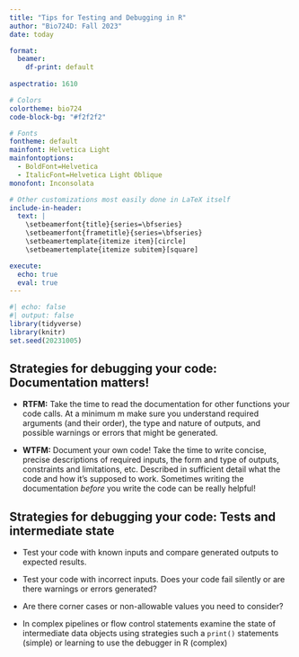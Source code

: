 ```yaml
---
title: "Tips for Testing and Debugging in R"
author: "Bio724D: Fall 2023"
date: today

format: 
  beamer:
    df-print: default
    
aspectratio: 1610

# Colors
colortheme: bio724
code-block-bg: "#f2f2f2"

# Fonts 
fontheme: default
mainfont: Helvetica Light 
mainfontoptions:
  - BoldFont=Helvetica
  - ItalicFont=Helvetica Light Oblique
monofont: Inconsolata

# Other customizations most easily done in LaTeX itself
include-in-header:
  text: |
    \setbeamerfont{title}{series=\bfseries}
    \setbeamerfont{frametitle}{series=\bfseries}
    \setbeamertemplate{itemize item}[circle]
    \setbeamertemplate{itemize subitem}[square]

execute:
  echo: true
  eval: true
---
```



```r
#| echo: false
#| output: false
library(tidyverse)
library(knitr)
set.seed(20231005)
```


## Strategies for debugging your code: Documentation matters!

* **RTFM:** Take the time to read the documentation for other functions your code calls. At a minimum m make sure you understand required arguments (and their order), the type and nature of outputs, and possible warnings or errors that might be generated.

* **WTFM:** Document your own code! Take the time to write concise, precise descriptions of required inputs, the form and type of outputs, constraints and limitations, etc.  Described in sufficient detail what the code and how it's supposed to work. Sometimes writing the documentation *before* you write the code can be really helpful!


## Strategies for debugging your code: Tests and intermediate state

* Test your code with known inputs and compare generated outputs to expected results.

* Test your code with incorrect inputs.  Does your code fail silently or are there warnings or errors generated?

* Are there corner cases or non-allowable values you need to consider?

* In complex pipelines or flow control statements examine the state of intermediate data objects using strategies such a `print()` statements (simple) or learning to use the debugger in R (complex)

